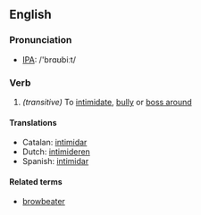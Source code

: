 ==English==
=== Pronunciation ===
*[[w:IPA|IPA]]: /'brɑʊbiːt/

===Verb===
{{irregverb|'''to browbeat'''|'''[[browbeats]]'''|'''[[browbeat]]'''|'''[[browbeaten]]'''|'''[[browbeating]]'''}}
#''(transitive)'' To [[intimidate]], [[bully]] or [[boss around]]

====Translations====
*Catalan: [[intimidar]]
*Dutch: [[intimideren]]
*Spanish: [[intimidar]]

====Related terms====
*[[browbeater]]